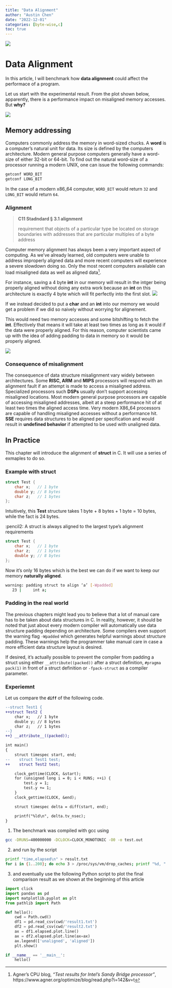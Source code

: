 ```yaml
---
title: "Data Alignment"
author: "Austin Chen"
date: "2022-12-01"
categories: [byte-wise,c]
toc: true
---
```


![](thumbnail.jpg)


# Data Alignment

In this article, I will benchmark how **data alignment** could affect the performace of a program.

Let us start with the experimental result. From the plot shown below, apparently, there is a performance impact on misaligned memory accesses. But **why?**

![](https://i.imgur.com/a329JHW.png)

## Memory addressing

Computers commonly address the memory in word-sized chucks. A **word** is a computer's natural unit for data. Its size is defined by the computers architecture. Modern general purpose computers generally have a word-size of either 32-bit or 64-bit. To find out the natural word-size of a processor running a modern UNIX, one can issue the following commands:

```sh
getconf WORD_BIT
getconf LONG_BIT
```

In the case of a modern x86_64 computer, `WORD_BIT` would return `32` and `LONG_BIT` would return `64`.

### Alignment

> **C11 Stadndard § 3.1 alignment**
>
> requirement that objects of a particular type be located on storage boundaries with addresses that are particular multiples of a byte address

Computer memory alignment has always been a very important aspect of computing. As we've already learned, old computers were unable to address improperly aligned data and more recent computers will experience a severe slowdown doing so. Only the most recent computers available can load misaligned data as well as aligned data[^1].

[^1]: Agner's CPU blog, *"Test results for Intel's Sandy Bridge processor"*, https://www.agner.org/optimize/blog/read.php?i=142&v=t

For instance, saving a 4 byte **int** in our memory will result in the intger being properly aligned without doing any extra work because an **int** on this architecture is exactly 4 byte which will fit perfectly into the first slot.
![](https://i.imgur.com/waVSRg1.png)


If we instead decided to put a **char** and an **int** into our memory we would get a problem if we did so naively without worrying for alignement.

This would need two memory accesses and some bitshifting to fetch the **int**. Effectively that means it will take at least two times as long as it would if the data were properly aligned. For this reason, computer scientists came up with the idea of adding padding to data in memory so it would be properly aligned.

![](https://i.imgur.com/Ghzr17u.png)

### Consequence of misalignment

The consequence of data structure misalignment vary widely between architectures. Some **RISC, ARM** and **MIPS** processors will respond with an alignment fault if an attempt is made to access a misaligned address. Specialized processors such **DSPs** usually don't support accessing misaligned locations. Most modern general purpose processors are capable of accessing misaligned addresses, albeit at a steep performance hit of at least two times the aligned access time. Very modern X86_64 processors are capable of handling misaligned accesses without a performance hit. **SSE** requires data structures to be aligned per specification and would result in **undefined behavior** if attempted to be used with unaligned data.


## In Practice

This chapter will introduce the alignment of **struct** in C. It will use a series of exmaples to do so.

### Example with struct

```c
struct Test {
    char x;   // 1 byte
    double y; // 8 bytes
    char z;   // 1 bytes
};
```
Intuitively, this **Test** structure takes 1 byte + 8 bytes + 1 byte = 10 bytes, while the fact is 24 bytes.

:::info
:pencil2: A struct is always aligned to the largest type’s alignment requirements
:::

```c
struct Test {
    char x;   // 1 byte
    char z;   // 1 bytes
    double y; // 8 bytes
};
```
Now it’s only 16 bytes which is the best we can do if we want to keep our memory **naturally aligned**.

```sh
warning: padding struct to align ‘a’ [-Wpadded]
   23 |     int a;
```

### Padding in the real world

The previous chapters might lead you to believe that a lot of manual care has to be taken about data structures in C. In reality, however, it should be noted that just about every modern compiler will automatically use data structure padding depending on architecture. Some compilers even support the warning flag `-Wpadded` which generates helpful warnings about structure padding. These warnings help the programmer take manual care in case a more efficient data structure layout is desired.

If desired, it's actually possible to prevent the compiler from padding a struct using either `__attribute((packed))` after a struct definition, `#pragma pack(1)` in front of a struct definition or `-fpack-struct` as a compiler parameter.

### Experiemnt

Let us compare the **`diff`** of the following code.

```diff
--struct Test1 {
++struct Test2 {
    char x;   // 1 byte
    double y; // 8 bytes
    char z;   // 1 bytes
--}
++} __attribute__((packed));
```

```diff
int main()
{
    struct timespec start, end;
--    struct Test1 test;
++    struct Test2 test;

    clock_gettime(CLOCK, &start);
    for (unsigned long i = 0; i < RUNS; ++i) {
        test.y = 1;
        test.y += 1;
    }
    clock_gettime(CLOCK, &end);

    struct timespec delta = diff(start, end);

    printf("%ld\n", delta.tv_nsec);
}
```
1. The benchmark was compiled with gcc using
```sh
gcc -DRUNS=400000000 -DCLOCK=CLOCK_MONOTONIC -O0 -o test.out
```
2. and run by the script
```sh
printf "time,elapsed\n" > result.txt
for i in {1..200}; do echo 3 > /proc/sys/vm/drop_caches; printf "%d, " $i; ./test.out; done >> result.txt
```
3. and eventually use the following Python script to plot the final comparison result as we shown at the beginning of this article
```python
import click
import pandas as pd
import matplotlib.pyplot as plt
from pathlib import Path

def hello():
    cwd = Path.cwd()
    df1 = pd.read_csv(cwd/'result1.txt')
    df2 = pd.read_csv(cwd/'result2.txt')
    ax = df1.elapsed.plot.line()
    ax = df2.elapsed.plot.line(ax=ax)
    ax.legend(['unaligned', 'aligned'])
    plt.show()

if __name__ == '__main__':
    hello()
```

[^ref]: Sven-Hendrik Haase, "Alignment in C", https://hps.vi4io.org/_media/teaching/wintersemester_2013_2014/epc-14-haase-svenhendrik-alignmentinc-paper.pdf

[^ref]: https://www.kernel.org/doc/Documentation/unaligned-memory-access.txt

